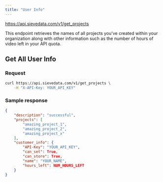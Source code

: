 ```yaml
---
title: "User Info"
---
```



<Request method="GET">https://api.sievedata.com/v1/get_projects</Request>

This endpoint retrieves the names of all projects you've created within your organization along with other information such as the number of hours of video left in your API quota.


## Get All User Info

### Request

```bash Terminal
curl https://api.sievedata.com/v1/get_projects \
    -H "X-API-Key: YOUR_API_KEY"
```

### Sample response

```json
{
    "description": "successful",
    "projects": [
        "amazing_project_1",
        "amazing_project_2",
        "amazing_project_x"
    ],
    "customer_info": {
        "API-Key": "YOUR_API_KEY",
        "can_set": True,
        "can_store": True,
        "name": "YOUR_NAME",
        "hours_left": NUM_HOURS_LEFT
    }
}
```